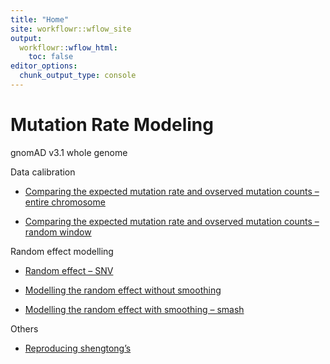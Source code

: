 ```yaml
---
title: "Home"
site: workflowr::wflow_site
output:
  workflowr::wflow_html:
    toc: false
editor_options:
  chunk_output_type: console
---
```


# Mutation Rate Modeling

gnomAD v3.1 whole genome

Data calibration 

- [Comparing the expected mutation rate and ovserved mutation counts -- entire chromosome](https://xsun1229.github.io/mutation_rate/gnomad_exp_obs_rare.html)

- [Comparing the expected mutation rate and ovserved mutation counts -- random window](https://xsun1229.github.io/mutation_rate/gnomad_exp_obs_rare_randomwindows.html)


Random effect modelling

- [Random effect -- SNV](https://xsun1229.github.io/mutation_rate/gnomad_random_obsexp_SNV.html)

- [Modelling the random effect without smoothing](https://xsun1229.github.io/mutation_rate/gnomad_random_effect_nosmooth.html)

- [Modelling the random effect with smoothing -- smash](https://xsun1229.github.io/mutation_rate/gnomad_random_effect_smash_traintest.html)

Others

- [Reproducing shengtong's](https://xsun1229.github.io/mutation_rate/reproducing_SC.html)
